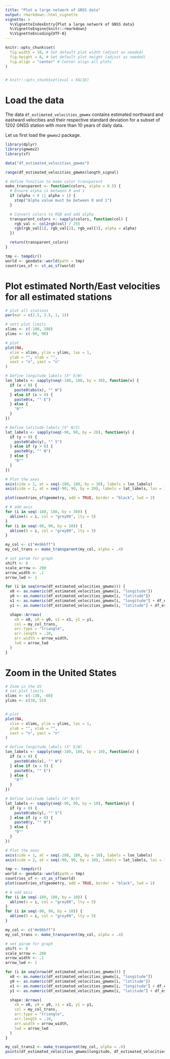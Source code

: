 ```yaml
---
title: "Plot a large network of GNSS data"
output: rmarkdown::html_vignette
vignette: >
  %\VignetteIndexEntry{Plot a large network of GNSS data}
  %\VignetteEngine{knitr::rmarkdown}
  %\VignetteEncoding{UTF-8}
---
```


```r
knitr::opts_chunk$set(
  fig.width = 10, # Set default plot width (adjust as needed)
  fig.height = 8, # Set default plot height (adjust as needed)
  fig.align = "center" # Center align all plots
)


# knitr::opts_chunk$set(eval = FALSE)
```


# Load the data

The data `df_estimated_velocities_gmwmx` contains estimated northward and eastward velocities and their respective standard deviation for a subset of 1202 GNSS station with more than 10 years of daily data.


Let us first load the `gmwmx2` package.
```r
library(dplyr)
library(gmwmx2)
library(sf)
```


```r
data("df_estimated_velocities_gmwmx")
```

```r
range(df_estimated_velocities_gmwmx$length_signal)
```

```r
# define function to make color transparent
make_transparent <- function(colors, alpha = 0.5) {
  # Ensure alpha is between 0 and 1
  if (alpha < 0 || alpha > 1) {
    stop("Alpha value must be between 0 and 1")
  }

  # Convert colors to RGB and add alpha
  transparent_colors <- sapply(colors, function(col) {
    rgb_val <- col2rgb(col) / 255
    rgb(rgb_val[1], rgb_val[2], rgb_val[3], alpha = alpha)
  })

  return(transparent_colors)
}
```


```r
tmp <- tempdir()
world <- geodata::world(path = tmp)
countries_sf <- st_as_sf(world)
```


# Plot estimated North/East velocities for all estimated stations 
```r
# plot all stations
par(mar = c(2.5, 3.5, 1, 1))

# sett plot limits
xlims <- c(-180, 180)
ylims <- c(-90, 90)

# plot
plot(NA,
  xlim = xlims, ylim = ylims, las = 1,
  ylab = "", xlab = "",
  xaxt = "n", yaxt = "n"
)

# Define longitude labels (X° E/W)
lon_labels <- sapply(seq(-180, 180, by = 30), function(x) {
  if (x < 0) {
    paste0(abs(x), "° W")
  } else if (x > 0) {
    paste0(x, "° E")
  } else {
    "0°"
  }
})

# Define latitude labels (X° N/S)
lat_labels <- sapply(seq(-90, 90, by = 20), function(y) {
  if (y < 0) {
    paste0(abs(y), "° S")
  } else if (y > 0) {
    paste0(y, "° N")
  } else {
    "0°"
  }
})

# Plot the axes
axis(side = 1, at = seq(-180, 180, by = 30), labels = lon_labels)
axis(side = 2, at = seq(-90, 90, by = 20), labels = lat_labels, las = 1)

plot(countries_sf$geometry, add = TRUE, border = "black", lwd = 2)

# # add axis
for (i in seq(-180, 180, by = 30)) {
  abline(v = i, col = "grey80", lty = 5)
}
for (i in seq(-90, 90, by = 20)) {
  abline(h = i, col = "grey80", lty = 5)
}

my_col <- c("#e96bff")
my_col_trans <- make_transparent(my_col, alpha = .4)

# set param for graph
shift <- 0
scale_arrow <- 200
arrow_width <- .1
arrow_lwd <- 2

for (i in seq(nrow(df_estimated_velocities_gmwmx))) {
  x0 <- as.numeric(df_estimated_velocities_gmwmx[i, "longitude"])
  y0 <- as.numeric(df_estimated_velocities_gmwmx[i, "latitude"])
  x1 <- as.numeric(df_estimated_velocities_gmwmx[i, "longitude"] + df_estimated_velocities_gmwmx[i, "estimated_trend_E_scaled"] * scale_arrow)
  y1 <- as.numeric(df_estimated_velocities_gmwmx[i, "latitude"] + df_estimated_velocities_gmwmx[i, "estimated_trend_N_scaled"] * scale_arrow)

  shape::Arrows(
    x0 = x0, y0 = y0, x1 = x1, y1 = y1,
    col = my_col_trans,
    arr.type = "triangle",
    arr.length = .10,
    arr.width = arrow_width,
    lwd = arrow_lwd
  )
}
```

# Zoom in the United States
```r
# Zoom in the US
# set plot limits
xlims <- c(-130, -60)
ylims <- c(30, 55)


# plot
plot(NA,
  xlim = xlims, ylim = ylims, las = 1,
  ylab = "", xlab = "",
  xaxt = "n", yaxt = "n"
)

# Define longitude labels (X° E/W)
lon_labels <- sapply(seq(-180, 180, by = 10), function(x) {
  if (x < 0) {
    paste0(abs(x), "° W")
  } else if (x > 0) {
    paste0(x, "° E")
  } else {
    "0°"
  }
})

# Define latitude labels (X° N/S)
lat_labels <- sapply(seq(-90, 90, by = 10), function(y) {
  if (y < 0) {
    paste0(abs(y), "° S")
  } else if (y > 0) {
    paste0(y, "° N")
  } else {
    "0°"
  }
})

# Plot the axes
axis(side = 1, at = seq(-180, 180, by = 10), labels = lon_labels)
axis(side = 2, at = seq(-90, 90, by = 10), labels = lat_labels, las = 1)

tmp <- tempdir()
world <- geodata::world(path = tmp)
countries_sf <- st_as_sf(world)
plot(countries_sf$geometry, add = TRUE, border = "black", lwd = 2)

# # add axis
for (i in seq(-180, 180, by = 10)) {
  abline(v = i, col = "grey80", lty = 5)
}
for (i in seq(-90, 90, by = 10)) {
  abline(h = i, col = "grey80", lty = 5)
}

my_col <- c("#e96bff")
my_col_trans <- make_transparent(my_col, alpha = .4)

# set param for graph
shift <- 0
scale_arrow <- 200
arrow_width <- .1
arrow_lwd <- 2

for (i in seq(nrow(df_estimated_velocities_gmwmx))) {
  x0 <- as.numeric(df_estimated_velocities_gmwmx[i, "longitude"])
  y0 <- as.numeric(df_estimated_velocities_gmwmx[i, "latitude"])
  x1 <- as.numeric(df_estimated_velocities_gmwmx[i, "longitude"] + df_estimated_velocities_gmwmx[i, "estimated_trend_E_scaled"] * scale_arrow)
  y1 <- as.numeric(df_estimated_velocities_gmwmx[i, "latitude"] + df_estimated_velocities_gmwmx[i, "estimated_trend_N_scaled"] * scale_arrow)

  shape::Arrows(
    x0 = x0, y0 = y0, x1 = x1, y1 = y1,
    col = my_col_trans,
    arr.type = "triangle",
    arr.length = .10,
    arr.width = arrow_width,
    lwd = arrow_lwd
  )
}

my_col_trans2 <- make_transparent(my_col, alpha = .6)
points(df_estimated_velocities_gmwmx$longitude, df_estimated_velocities_gmwmx$latitude, pch = 16, col = my_col_trans2)
```

